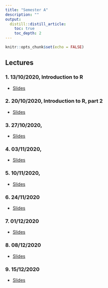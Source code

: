 ```yaml
---
title: "Semester A"
description: ""
output: 
  distill::distill_article:
    toc: true
    toc_depth: 2
---
```


```r
knitr::opts_chunk$set(echo = FALSE)
```

## Lectures

### 1. 13/10/2020, Introduction to R

- [Slides](slides/Week-1-intro-to-R.html)

### 2. 20/10/2020, Introduction to R, part 2

- [Slides](slides/Week-2-Basic_R.html)

### 3. 27/10/2020, 

- [Slides](slides/Week-3-More-on-Data.html)

### 4. 03/11/2020, 

- [Slides](slides/Week-4-Exploring-data-graphically.html)

### 5. 10/11/2020,

- [Slides](slides/Week-5-Import-and-wrangling.html)

### 6. 24/11/2020

- [Slides](slides/Week-7-NHST-two-means.html)

### 7. 01/12/2020

- [Slides](slides/Week-8-Correlation-Regression.html)

### 8. 08/12/2020

- [Slides](slides/Week-9-Multi-Regression-ANOVA.html)

### 9. 15/12/2020

- [Slides](slides/Week-10-Repeated-and-Factorial-ANOVA.html)
